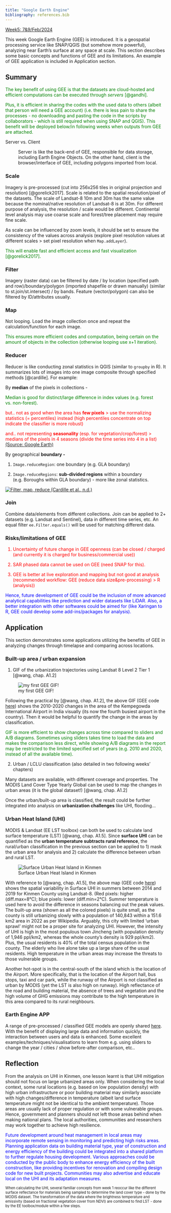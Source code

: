 ```yaml
---
title: "Google Earth Engine"
bibliography: references.bib
---
```


[Week5: 7&9/Feb/2024]{.underline}

This week Google Earth Engine (GEE) is introduced. It is a geospatial processing service like SNAP/QGIS (but somehow more powerful), analyzing near Earth's surface at any space at scale. This section describes some basic concepts and functions of GEE and its limitations. An example of GEE application is included in Application section.

## Summary

::: {.callout-tip style="color: green" appearance="minimal"}
The key benefit of using GEE is that the datasets are cloud-hosted and efficient computations can be executed through *servers* [@gandhi].

Plus, it is efficient in sharing the codes with the used data to others (albeit that person will need a GEE account) (i.e. there is less pain to share the processes - no downloading and pasting the code in the scripts by collaborators - which is still required when using SNAP and QGIS). This benefit will be deployed below/in following weeks when outputs from GEE are attached.
:::

Server vs. Client

:   Server is like the back-end of GEE, responsible for data storage, including Earth Engine Objects. On the other hand, client is the browser/interface of GEE, including polygons imported from local.

### Scale

Imagery is pre-processed (cut into 256x256 tiles in original projection and resolution) [@gorelick2017]. Scale is related to the spatial resolution/pixel of the datasets. The scale of Landsat-8 10m and 30m has the same value because the nominal/native resolution of Landsat-8 is at 30m. For different purpose of analysis, the resolution / scale would be different. Continental level analysis may use coarse scale and forest/tree placement may require fine scale.

As scale can be influenced by zoom levels, it should be set to ensure the consistency of the values across analysis (explore pixel resolution values at different scales \> set pixel resolution when `Map.addLayer`).

::: {.callout-tip style="color: green" appearance="minimal"}
This will enable fast and efficient access and fast visualization [@gorelick2017].
:::

### Filter

Imagery (raster data) can be filtered by date / by location (specified path and row)/boundary/polygon (imported shapefile or drawn manually) (similar to st.join/st.intersect) / by bands. Feature (vector/polygon) can also be filtered by ID/attributes usually.

### Map

Not looping. Load the image collection once and repeat the calculation/function for each image.

::: {.callout-tip style="color: green" appearance="minimal"}
This ensures more efficient codes and computation, being certain on the amount of objects in the collection (otherwise looping use x+1 iteration).
:::

### Reducer

Reducer is like conducting zonal statistics in QGIS (similar to `groupby` in R). It summarizes lots of images into one image composite through specified methods [@cardille]. For example:

By **median** of the pixels in collections -

::: {.callout-tip style="color: green;" appearance="minimal"}
Median is good for distinct/large difference in index values (e.g. forest vs. non-forest).
:::

::: {.callout-important style="color: red;" appearance="minimal"}
but.. not as good when the area has **few pixels** \> use the normalizing statistics (= percentiles) instead (high percentiles concentrate on top indicate the classifier is more robust)

and.. not representing **seasonality** (esp. for vegetation/crop/forest) \> medians of the pixels in 4 seasons (divide the time series into 4 in a list) [(Source: Google Earth)](https://youtu.be/WvaBZbph_cU?t=1638)
:::

By geographical **boundary -**

1.  `Image.reduceRegion`: one boundary (e.g. GLA boundary)

2.  `Image.reduceRegions`: **sub-divided regions** within a boundary (e.g. Boroughs within GLA boundary) - more like zonal statistics.

[![Filter, map, reduce (Cardille et al., n.d.)](image/filter_map_reduce.png)](https://docs.google.com/document/d/11oo1TuvXyEvReoYLDeTcoh16rEN90I8Bf5qp0KxVu7U/edit)

### Join

Combine data/elements from different collections. Join can be applied to 2+ datasets (e.g. Landsat and Sentinel), data in different time series, etc. An equal filter `ee.Filter.equals()` will be used for matching different data.

### Risks/limitations of GEE

::: {.callout-important style="color: red;" appearance="minimal"}
1.  Uncertainty of future change in GEE openness (can be closed / charged (and currently it is charged for business/commercial use))

2.  SAR phased data cannot be used on GEE (need SNAP for this).

3.  GEE is better at live exploration and mapping but not good at analysis (recommended workflow: GEE (reduce data size&pre-processing) \> R (analysis))
:::

::: {.callout-note style="color: blue;" appearance="minimal"}
Hence, future development of GEE could be the inclusion of more advanced analytical capabilities like prediction and wider datasets like LiDAR. Also, a better integration with other softwares could be aimed for (like Xaringan to R, GEE could develop some add-ins/packages for analysis).
:::

## Application

This section demonstrates some applications utilizing the benefits of GEE in analyzing changes through timelapse and comparing across locations.

### Built-up area / urban expansion

1.  GIF of the urbanization trajectories using Landsat 8 Level 2 Tier 1 [@wang, chap. A1.2]

![my first GEE GIF!](image/firstgif.gif)

Following the practical by [@wang, chap. A1.2], the above GIF (GEE code [here](https://code.earthengine.google.com/2e2014878772310cd5ebd67802a5836c)) shows the 2010-2020 changes in the area of the Kempegowda International Airport in India visually (its now the fourth busiest airport in the country). Then it would be helpful to quantify the change in the areas by classification.

::: {.callout-tip style="color: green;" appearance="minimal"}
GIF is more efficient to show changes across time compared to sliders and A/B diagrams. Sometimes using sliders takes time to load the data and makes the comparison less direct, while showing A/B diagrams in the report may be restricted to the limited specified set of years (e.g. 2010 and 2020, instead of all the available time).
:::

2.  Urban / LCLU classification (also detailed in two following weeks' chapters)

Many datasets are available, with different coverage and properties. The MODIS Land Cover Type Yearly Global can be used to map the changes in urban areas (it is the global dataset!) [@wang, chap. A1.2]

Once the urban/built-up area is classified, the result could be further integrated into analysis on **urbanization challenges** like UHI, flooding...

### Urban Heat Island (UHI)

MODIS & Landsat (EE LST toolbox) can both be used to calculate land surface temperature (LST) [@wang, chap. A1.5]. Since **surface UHI** can be quantified as the **urban temperature subtracts rural reference**, the rural/urban classification in the previous section can be applied to 1) mask the urban area for analysis and 2) calculate the difference between urban and rural LST.

![Surface Urban Heat Island in Kinmen](image/suhi_km.png)

With reference to [@wang, chap. A1.5], the above map (GEE code [here](https://github.com/philippgaertner/awesome-earth-engine-apps)) shows the spatial variability in Surface UHI in summers between 2014 and 2019 for Kinmen County using Landsat-8. (Red pixels: higher (diff.max=8°C); blue pixels: lower (diff.min=2°C). Summer temperature is used here to avoid the difference in seasons balancing out the peak values. The built-up area (shown as all the colored pixels) is quite small, as the county is still urbanizing slowly with a population of 140,843 within a 151.6 km2 area in 2022 as per Wikipedia. Arguably, this city with limited 'urban sprawl' might not be a proper site for analyzing UHI. However, the intensity of UHI is high in the most populous town Jincheng (with population density of 1,946 ppl/km2, whereas the whole county's density is 929 ppl/km2). Plus, the usual residents is 40% of the total census population in the county. The elderly who live alone take up a large share of the usual residents. High temperature in the urban areas may increase the threats to those vulnerable groups.

Another hot-spot is in the central-south of the island which is the location of the Airport. More specifically, that is the location of the Airport hall, bus stops, taxi and car park, while the runway of the Airport is not classified as urban by MODIS (yet the LST is also high on runway). High reflectance of the road and building material, the absence of trees and vegetation and the high volume of GHG emissions may contribute to the high temperature in this area compared to its rural neighbours.

### Earth Engine APP

A range of pre-processed / classified GEE models are openly shared [here](https://github.com/philippgaertner/awesome-earth-engine-apps). With the benefit of displaying large data and information quickly, the interaction between users and data is enhanced. Some excellent examples/techniques/visualisations to learn from e.g. using sliders to change the year / cities / show before-after comparison, etc..

## Reflection

From the analysis on UHI in Kinmen, one lesson learnt is that UHI mitigation should not focus on large urbanized areas only. When considering the local context, some rural locations (e.g. based on low population density) with high urban infrastructure or poor building material may similarly associate with high changes/difference in temperature (albeit land surface temperature might not be identical to the ambient temperature). Those areas are usually lack of proper regulation or with some vulnerable groups. Hence, government and planners should not left those areas behind when making national plans. The local authorities, communities and researchers may work together to achieve high resilience.

::: {.callout-note style="color: blue;" appearance="minimal"}
Future development around heat management in local areas may incorporate remote sensing in monitoring and predicting high risks areas. Planning application data on building material type, year of construction and energy efficiency of the building could be integrated into a shared platform to further regulate housing development. Various approaches could be conducted by the public body to enhance energy efficiency of the built construction, like providing incentives for renovation and compiling design code for new built projects. Communities may also advertise and educate local on the UHI and its adaptation measures.
:::

::: {style="font-size: 80%"}
When calculating the UHI, several familiar concepts from week 1 reoccur like the different surface reflectance for materials being sampled to determine the land cover type - done by the MODIS dataset. The transformation of the data where the brightness temperature and emissivity (based on fractional vegetation cover from NDVI) are combined to find LST - done by the EE toolbox/module within a few steps.
:::
